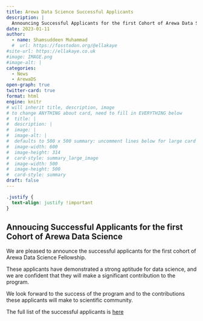 ```yaml
---
title: Arewa Data Science Successful Applicants
description: |
  Announcing Successful Applicants for the first Cohort of Arewa Data Science 
date: 2023-01-11
author: 
  - name: Shamsuddeen Muhammad
  #  url: https://fosstodon.org/@ellakaye
#site-url: https://ellakaye.co.uk
#image: IMAGE.png
#image-alt: |
categories:
  - News
  - ArewaDS
open-graph: true
twitter-card: true
format: html
engine: knitr
# will inherit title, description, image
# to change ANYTHING about card, need to fill in EVERYTHING below
#  title: |
#  description: |
#  image: |
#  image-alt: |
#  defaults to 500 x 500 summary: uncomment lines below for large card
#  image-width: 600 
#  image-height: 314
#  card-style: summary_large_image 
#  image-width: 500
#  image-height: 500
#  card-style: summary
draft: false
---
```


```css
.justify {
  text-align: justify !important
}
```

::: {.justify}

# Annoucing Successful Applicants for the first Cohort of Arewa Data Science

We are pleased to announce the successful applicants for the first cohort of Arewa Data Science Fellowship. 

These applicants have demonstrated a strong aptitude for data science, and we are confident that they will make a significant contribution to the program.

We look forward to the success of the program and to the contributions these applicants will make to scientific community. 

The full list of the successful applicants is [here](https://arewadatascience.github.io/fellows.html)

:::